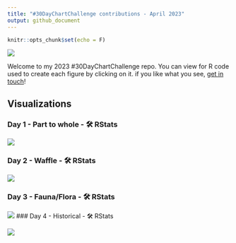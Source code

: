 ```yaml
---
title: "#30DayChartChallenge contributions - April 2023"
output: github_document
---
```


```r
knitr::opts_chunk$set(echo = F)
```

![](Figures/2023_banner.jpg)

Welcome to my 2023 #30DayChartChallenge repo. You can view for R code used to create each figure by clicking on it. if you like what you see, [get in touch](https://twitter.com/Oshodi_OS)!

## Visualizations

### Day 1 - Part to whole - 🛠️ RStats

![](Figures/day01_part-to-whole.png)

### Day 2 - Waffle - 🛠️ RStats

![](Figures/day02_waffle.png)

### Day 3 - Fauna/Flora - 🛠️ RStats

![](Figures/day03_flora.png)
### Day 4 - Historical - 🛠️ RStats

![](Figures/day04_historical.png)